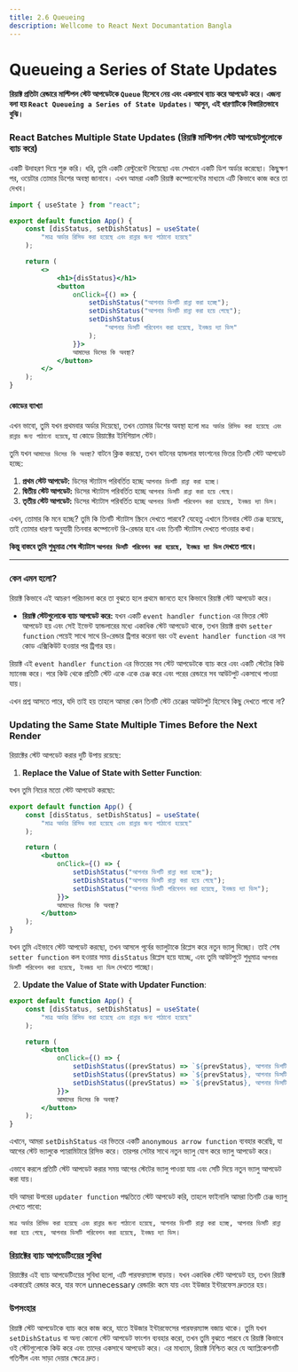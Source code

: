 ```yaml
---
title: 2.6 Queueing
description: Wellcome to React Next Documantation Bangla
---
```


## <h1 className="bg-gradient-to-r from-blue-500 to-purple-500 inline-block text-transparent bg-clip-text text-3xl pt-2">Queueing a Series of State Updates</h1>

**রিয়াক্ট প্রতিটা রেন্ডারে মাল্টিপল স্টেট আপডেটকে `Queue` হিসেবে নেয় এবং একসাথে ব্যাচ করে আপডেট করে। এজন্য বলা হয় `React Queueing a Series of State Updates`। আসুন, এই ধারণাটিকে বিস্তারিতভাবে বুঝি।**

### React Batches Multiple State Updates (রিয়াক্ট মাল্টিপল স্টেট আপডেটগুলোকে ব্যাচ করে)

একটি উদাহরণ দিয়ে শুরু করি। ধরি, তুমি একটি রেস্টুরেন্টে গিয়েছো এবং সেখানে একটি ডিশ অর্ডার করেছো। কিছুক্ষণ পর, ওয়েটার তোমার ডিশের অবস্থা জানাবে। এখন আমরা একটি রিয়াক্ট কম্পোনেন্টের মাধ্যমে এটি কিভাবে কাজ করে তা দেখব।

```jsx filename="App.jsx" showLineNumbers
import { useState } from "react";

export default function App() {
    const [disStatus, setDishStatus] = useState(
        "মাত্র অর্ডার রিসিভ করা হয়েছে এবং রান্নার জন্য পাঠানো হয়েছে"
    );

    return (
        <>
            <h1>{disStatus}</h1>
            <button
                onClick={() => {
                    setDishStatus("আপনার ডিশটি রান্না করা হচ্ছে");
                    setDishStatus("আপনার ডিসটি রান্না করা হয়ে গেছে");
                    setDishStatus(
                        "আপনার ডিসটি পরিবেশন করা হয়েছে, ইনজয় দ্যা ডিস"
                    );
                }}>
                আমাদের ডিসের কি অবস্থা?
            </button>
        </>
    );
}
```

#### কোডের ব্যাখ্যা

এখন ভাবো, তুমি যখন প্রথমবার অর্ডার দিয়েছো, তখন তোমার ডিশের অবস্থা হলো `মাত্র অর্ডার রিসিভ করা হয়েছে এবং রান্নার জন্য পাঠানো হয়েছে`, যা কোডে রিয়াক্টের ইনিশিয়াল স্টেট।

তুমি যখন `আমাদের ডিসের কি অবস্থা?` বাটনে ক্লিক করছো, তখন বাটনের হ্যান্ডলার ফাংশনের ভিতর তিনটি স্টেট আপডেট হচ্ছে:

1. **প্রথম স্টেট আপডেট:** ডিসের স্ট্যাটাস পরিবর্তিত হচ্ছে `আপনার ডিশটি রান্না করা হচ্ছে`।
2. **দ্বিতীয় স্টেট আপডেট:** ডিসের স্ট্যাটাস পরিবর্তিত হচ্ছে `আপনার ডিসটি রান্না করা হয়ে গেছে`।
3. **তৃতীয় স্টেট আপডেট:** ডিসের স্ট্যাটাস পরিবর্তিত হচ্ছে `আপনার ডিসটি পরিবেশন করা হয়েছে, ইনজয় দ্যা ডিস`।

এখন, তোমার কি মনে হচ্ছে? তুমি কি তিনটি স্ট্যাটাস স্ক্রিনে দেখতে পারবে? যেহেতু এখানে তিনবার স্টেট চেঞ্জ হয়েছে, তাই তোমার ধারণা অনুযায়ী তিনবার কম্পোনেন্ট রি-রেন্ডার হবে এবং তিনটি স্ট্যাটাস দেখতে পাওয়ার কথা। 

**কিন্তু বাস্তবে তুমি শুধুমাত্র শেষ স্ট্যাটাস `আপনার ডিসটি পরিবেশন করা হয়েছে, ইনজয় দ্যা ডিস` দেখতে পাবে।**

---

### কেন এমন হলো?

রিয়াক্ট কিভাবে এই আচরণ পরিচালনা করে তা বুঝতে হলে প্রথমে জানতে হবে কিভাবে রিয়াক্ট স্টেট আপডেট করে। 

- **রিয়াক্ট স্টেটগুলোকে ব্যাচ আপডেট করে:** যখন একটি `event handler function` এর ভিতর স্টেট আপডেট হয় এবং সেই ইভেন্ট হ্যান্ডলারের মধ্যে একাধিক স্টেট আপডেট থাকে, তখন রিয়াক্ট প্রথম `setter function` পেয়েই সাথে সাথে রি-রেন্ডার ট্রিগার করেনা বরং ওই `event handler function` এর সব কোড এক্সিকিউট হওয়ার পর ট্রিগার হয়। 

রিয়াক্ট এই `event handler function` এর ভিতরের সব স্টেট আপডেটকে ব্যাচ করে এবং একটি স্টেটের কিউ ম্যানেজ করে। পরে কিউ থেকে প্রতিটি স্টেট একে একে চেঞ্জ করে এবং পরের রেন্ডারে সব আউটপুট একসাথে পাওয়া যায়।

এখন প্রশ্ন আসতে পারে, যদি তাই হয় তাহলে আমরা কেন তিনটি স্টেট চেঞ্জের আউটপুট হিসেবে কিছু দেখতে পাবো না?

### Updating the Same State Multiple Times Before the Next Render

রিয়াক্টের স্টেট আপডেট করার দুটি উপায় রয়েছে:

1. **Replace the Value of State with Setter Function**:

যখন তুমি নিচের মতো স্টেট আপডেট করছো:

```jsx
export default function App() {
    const [disStatus, setDishStatus] = useState(
        "মাত্র অর্ডার রিসিভ করা হয়েছে এবং রান্নার জন্য পাঠানো হয়েছে"
    );

    return (
        <button
            onClick={() => {
                setDishStatus("আপনার ডিশটি রান্না করা হচ্ছে");
                setDishStatus("আপনার ডিসটি রান্না করা হয়ে গেছে");
                setDishStatus("আপনার ডিসটি পরিবেশন করা হয়েছে, ইনজয় দ্যা ডিস");
            }}>
            আমাদের ডিসের কি অবস্থা?
        </button>
    );
}
```

যখন তুমি এইভাবে স্টেট আপডেট করছো, তখন আসলে পূর্বের ভ্যালুটাকে রিপ্লেস করে নতুন ভ্যালু দিচ্ছো। তাই শেষ `setter function` কল হওয়ার সময় `disStatus` রিপ্লেস হয়ে যাচ্ছে, এবং তুমি আউটপুটে শুধুমাত্র `আপনার ডিসটি পরিবেশন করা হয়েছে, ইনজয় দ্যা ডিস` দেখতে পাচ্ছো।

2. **Update the Value of State with Updater Function**:

```jsx
export default function App() {
    const [disStatus, setDishStatus] = useState(
        "মাত্র অর্ডার রিসিভ করা হয়েছে এবং রান্নার জন্য পাঠানো হয়েছে"
    );

    return (
        <button
            onClick={() => {
                setDishStatus((prevStatus) => `${prevStatus}, আপনার ডিশটি রান্না করা হচ্ছে`);
                setDishStatus((prevStatus) => `${prevStatus}, আপনার ডিসটি রান্না করা হয়ে গেছে`);
                setDishStatus((prevStatus) => `${prevStatus}, আপনার ডিসটি পরিবেশন করা হয়েছে, ইনজয় দ্যা ডিস`);
            }}>
            আমাদের ডিসের কি অবস্থা?
        </button>
    );
}
```

এখানে, আমরা `setDishStatus` এর ভিতরে একটি `anonymous arrow function` ব্যবহার করেছি, যা আগের স্টেট ভ্যালুকে প্যারামিটারে রিসিভ করে। তারপর সেটার সাথে নতুন ভ্যালু যোগ করে ভ্যালু আপডেট করে। 

এভাবে করলে প্রতিটি স্টেট আপডেট করার সময় আগের স্টেটের ভ্যালু পাওয়া যায় এবং সেটি দিয়ে নতুন ভ্যালু আপডেট করা যায়। 

যদি আমরা উপরের `updater function` পদ্ধতিতে স্টেট আপডেট করি, তাহলে ফাইনালি আমরা তিনটি চেঞ্জ ভ্যালু দেখতে পাবো:

`মাত্র অর্ডার রিসিভ করা হয়েছে এবং রান্নার জন্য পাঠানো হয়েছে, আপনার ডিশটি রান্না করা হচ্ছে, আপনার ডিসটি রান্না করা হয়ে গেছে, আপনার ডিসটি পরিবেশন করা হয়েছে, ইনজয় দ্যা ডিস`।

### রিয়াক্টের ব্যাচ আপডেটিংয়ের সুবিধা

রিয়াক্টের এই ব্যাচ আপডেটিংয়ের সুবিধা হলো, এটি পারফরম্যান্স বাড়ায়। যখন একাধিক স্টেট আপডেট হয়, তখন রিয়াক্ট একবারেই রেন্ডার করে, যার ফলে unnecessary রেন্ডারিং কমে যায় এবং ইউজার ইন্টারফেস দ্রুততর হয়।

### উপসংহার

রিয়াক্ট স্টেট আপডেটকে ব্যাচ করে কাজ করে, যাতে ইউজার ইন্টারফেসের পারফরম্যান্স বজায় থাকে। তুমি যখন `setDishStatus` বা অন্য কোনো স্টেট আপডেট ফাংশন ব্যবহার করো, তখন তুমি বুঝতে পারবে যে রিয়াক্ট কিভাবে ওই স্টেটগুলোকে কিউ করে এবং তাদের একসাথে আপডেট করে। এর মাধ্যমে, রিয়াক্ট নিশ্চিত করে যে অ্যাপ্লিকেশনটি গতিশীল এবং সাড়া দেয়ার ক্ষেত্রে দ্রুত। 


